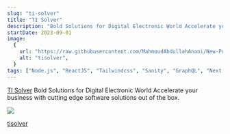 ```yaml
---
slug: "ti-solver"
title: "TI Solver"
description: "Bold Solutions for Digital Electronic World Accelerate your business with cutting edge software solutions out of the box"
startDate: 2023-09-01
image:
  {
    url: "https://raw.githubusercontent.com/MahmoudAbdullahAnani/New-Portfolio/refs/heads/main/public/projects/itsolver.png",
    alt: "tisolver",
  }
tags: ["Node.js", "ReactJS", "Tailwindcss", "Sanity", "GraphQL", "Next.js"]
---
```


[TI Solver](https://tisolver.com/) Bold Solutions for Digital Electronic World Accelerate your business with cutting edge software solutions out of the box.

![](https://raw.githubusercontent.com/MahmoudAbdullahAnani/New-Portfolio/refs/heads/main/public/projects/itsolver-page.png)

<a href="https://tisolver.com/" target="_blank">
  tisolver
</a>
